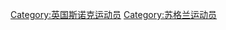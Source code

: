 {{Commonscat|Snooker players from Scotland}}

[[Category:英国斯诺克运动员|Category:英国斯诺克运动员]]
[[Category:苏格兰运动员|Category:苏格兰运动员]]